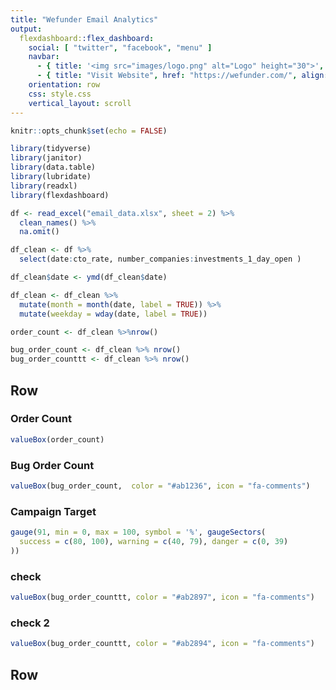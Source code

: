 ```yaml
---
title: "Wefunder Email Analytics"
output: 
  flexdashboard::flex_dashboard:
    social: [ "twitter", "facebook", "menu" ]
    navbar:
      - { title: '<img src="images/logo.png" alt="Logo" height="30">', align: "left" }
      - { title: "Visit Website", href: "https://wefunder.com/", align: "right" }
    orientation: row
    css: style.css
    vertical_layout: scroll
---
```


```r
knitr::opts_chunk$set(echo = FALSE)
```


```r
library(tidyverse)
library(janitor)
library(data.table)
library(lubridate)
library(readxl)
library(flexdashboard)
```


```r
df <- read_excel("email_data.xlsx", sheet = 2) %>%
  clean_names() %>%
  na.omit()
```

```r
df_clean <- df %>%
  select(date:cto_rate, number_companies:investments_1_day_open )
```

```r
df_clean$date <- ymd(df_clean$date)
```


```r
df_clean <- df_clean %>%
  mutate(month = month(date, label = TRUE)) %>%
  mutate(weekday = wday(date, label = TRUE))
```

```r
order_count <- df_clean %>%nrow()

bug_order_count <- df_clean %>% nrow()
bug_order_counttt <- df_clean %>% nrow()
```

Row
-----------------------------------------------------------------------

### Order Count

```r
valueBox(order_count)
```


### Bug Order Count

```r
valueBox(bug_order_count,  color = "#ab1236", icon = "fa-comments")
```

### Campaign Target

```r
gauge(91, min = 0, max = 100, symbol = '%', gaugeSectors(
  success = c(80, 100), warning = c(40, 79), danger = c(0, 39)
))
```

### check
```r
valueBox(bug_order_counttt, color = "#ab2897", icon = "fa-comments")
```

### check 2
```r
valueBox(bug_order_counttt, color = "#ab2894", icon = "fa-comments")
```



Row
-----------------------------------------------------------------------


